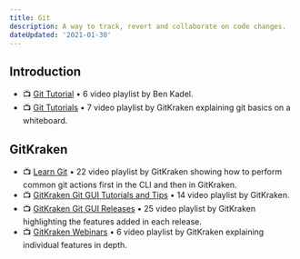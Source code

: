 ```yaml
---
title: Git
description: A way to track, revert and collaborate on code changes.
dateUpdated: '2021-01-30'
---
```


## Introduction

- 📺 [Git Tutorial](https://m.youtube.com/playlist?list=PL3Y9MECuxct0RMwdYcqoIjo-7ncRpTNLs) • 6 video playlist by Ben Kadel.
- 📺 [Git Tutorials](https://m.youtube.com/playlist?list=PLe6EXFvnTV7_8z5gjobbe9sMjEHNw8_GE) • 7 video playlist by GitKraken explaining git basics on a whiteboard.

## GitKraken

- 📺 [Learn Git](https://m.youtube.com/playlist?list=PLe6EXFvnTV7-_41SpakZoTIYCgX4aMTdU) • 22 video playlist by GitKraken showing how to perform common git actions first in the CLI and then in GitKraken.
- 📺 [GitKraken Git GUI Tutorials and Tips](https://m.youtube.com/playlist?list=PLe6EXFvnTV78WqGmGSq8JPnafR3lAa55n) • 14 video playlist by GitKraken.
- 📺 [GitKraken Git GUI Releases](https://m.youtube.com/playlist?list=PLe6EXFvnTV7-T858PxgRvRLQlqSA5VAc_) • 25 video playlist by GitKraken highlighting the features added in each release.
- 📺 [GitKraken Webinars](https://m.youtube.com/playlist?list=PLe6EXFvnTV78lSoZWY1Jlt0r5LxRYsrHL) • 6 video playlist by GitKraken explaining individual features in depth.
